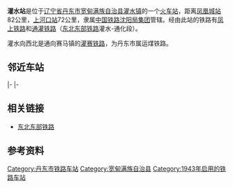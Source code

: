 {{Infobox China railway station
| 车站名称 = 灌水站
| 图片 = [[File:凤上铁路、通灌铁路灌水站.jpg|居中]]
| 图片介绍 = 
| 车站拼音 = Guanshui
| 英文名称 = Guanshui Railway Station
| 车站代码 = 55250<ref>{{cite book|title=中华人民共和国铁路车站代码（GB/T 10302-2010）|publisher=中国标准出版社|year=2010|isbn=155066140495|ignore-isbn-error=true|pages=13}}</ref>
| 电报码 = GST
| 拼音码 = GSH
| 车站位置 = 
| 坐标 = 
| 线路 = [[凤上铁路|凤上铁路]]、[[通灌铁路|通灌铁路]]
| 归属 = [[中国铁路沈阳局集团|中国铁路沈阳局集团]][[本溪车务段|本溪车务段]]
| 车站等级 = 
| 月台数目 = 
| 網站 = 
| name = 
| address = [[辽宁省|辽宁省]][[丹东市|丹东市]][[宽甸满族自治县|宽甸满族自治县]][[灌水镇|灌水镇]]
}}

'''灌水站'''是位于[[辽宁省|辽宁省]][[丹东市|丹东市]][[宽甸满族自治县|宽甸满族自治县]][[灌水镇|灌水镇]]的一个[[火车站|火车站]]，距离[[凤凰城站_(辽宁省)|凤凰城站]]82公里，[[上河口站|上河口站]]72公里，隶属[[中国铁路沈阳局集团|中国铁路沈阳局集团]]管辖。经由此站的铁路有[[凤上铁路|凤上铁路]]和[[通灌铁路|通灌铁路]]（[[东北东部铁路|东北东部铁路]]灌水-通化段）。

灌水向西北是通向赛马镇的[[灌赛铁路|灌赛铁路]]，为丹东市属运煤铁路。
== 邻近车站 ==
{{start rail box|[[中華人民共和國鐵路運輸|中国铁路]]}}
{{s-inop|[[天桥站_(凤城市)|天桥站]]|{{站|凤凰城||辽宁省}}方向}}
{{s-line|[[凤上铁路|凤上铁路]]<br />← 12km 灌水站 12km →}}
{{s-inop|[[龙爪沟站|龙爪沟站]]|{{站|上河口}}方向}}
|-
{{terminus}}
{{s-line|[[通灌铁路|通灌铁路]]<br />{{0}}{{0}} {{0}}{{0}}{{0}}{{0}} 灌水站 22km →}}
{{s-inop|[[天桥沟站|天桥沟站]]|{{站|通化}}方向}}
|-
{{terminus}}
{{s-line|[[灌赛铁路|灌赛铁路]]<br />{{0}}{{0}}灌水站 →}}
{{s-inop|[[灌水北站|灌水北站]]|{{站|赛马}}方向}}
{{end box}}

== 相关链接 ==
*[[东北东部铁路|东北东部铁路]]

== 参考资料 ==
{{reflist}}

{{凤上铁路}}
{{通灌铁路}}

[[Category:丹东市铁路车站|Category:丹东市铁路车站]]
[[Category:宽甸满族自治县|Category:宽甸满族自治县]]
[[Category:1943年启用的铁路车站|Category:1943年启用的铁路车站]]
{{China-rail-stub}}